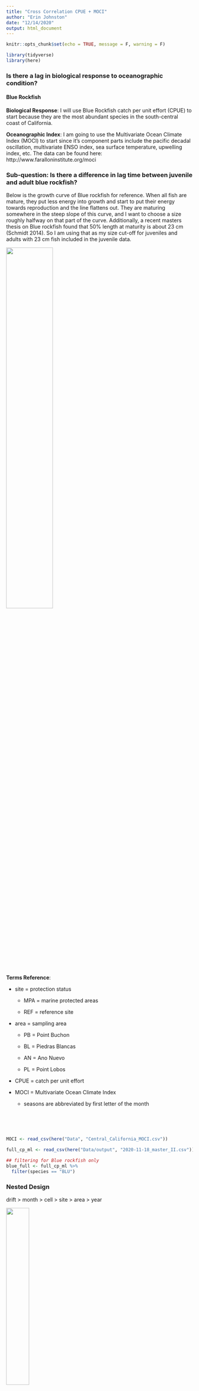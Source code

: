 ```yaml
---
title: "Cross Correlation CPUE + MOCI"
author: "Erin Johnston"
date: "12/14/2020"
output: html_document
---
```



```r

knitr::opts_chunk$set(echo = TRUE, message = F, warning = F)

```

```r

library(tidyverse)
library(here)


```

### Is there a lag in biological response to oceanographic condition?
#### Blue Rockfish

**Biological Response**: I will use Blue Rockfish catch per unit effort (CPUE) to start because they are the most abundant species in the south-central coast of California.

**Oceanographic Index**: I am going to use the Multivariate Ocean Climate Index (MOCI) to start since it's component parts include the pacific decadal oscillation, multivariate ENSO index, sea surface temperature, upwelling index, etc. The data can be found here: http://www.faralloninstitute.org/moci


### Sub-question: Is there a difference in lag time between juvenile and adult blue rockfish?

Below is the growth curve of Blue rockfish for reference. When all fish are mature, they put less energy into growth and start to put their energy towards reproduction and the line flattens out. They are maturing somewhere in the steep slope of this curve, and I want to choose a size roughly halfway on that part of the curve. Additionally, a recent masters thesis on Blue rockfish found that 50% length at maturity is about 23 cm (Schmidt 2014). So I am using that as my size cut-off for juveniles and adults with 23 cm fish included in the juvenile data.



![](/Users/erinj/Documents/Thesis/R Stuff/Thesis_Proj/Images/blurfvonbert.jpg){width=50%}

**Terms Reference**:

* site = protection status

     * MPA = marine protected areas

     * REF = reference site

* area = sampling area

     * PB = Point Buchon

     * BL = Piedras Blancas

     * AN = Ano Nuevo

     * PL = Point Lobos

* CPUE = catch per unit effort

* MOCI = Multivariate Ocean Climate Index

     * seasons are abbreviated by first letter of the month
     

<div style="margin-bottom:80px;">
</div>


```r

MOCI <- read_csv(here("Data", "Central_California_MOCI.csv"))

full_cp_ml <- read_csv(here("Data/output", "2020-11-18_master_II.csv"))

## filtering for Blue rockfish only
blue_full <- full_cp_ml %>%
  filter(species == "BLU")

```

### **Nested Design**

drift > month > cell > site > area > year

![](/Users/erinj/Documents/Thesis/R Stuff/Thesis_Proj/Images/buchon_sample_map.jpg){width=35%}

#### Data cleaning to account for potential uneven sampling within nested design

Namely, we sample cells randomly with replacement. So we can potentially sample a cell multiple times in a season (or not sample it at all).

```r

howmany_tot <- blue_full%>%
  filter(num_caught != 0)%>%
  summarize(num_tot = sum(num_caught))

howmany_juv <- blue_full %>%
  filter(num_caught != 0, size <= 23)%>%
  summarize(num_juv = sum(num_caught))

howmany_adult <- blue_full %>%
  filter(num_caught != 0, size > 23)%>%
  summarize(num_adult = sum(num_caught))

```

```r

size_cutoff <- 21

## this is cpue at the drift level
juv <- blue_full %>%
  filter(size <= size_cutoff)%>%
  group_by(drift, trip, area, site, month, day, year, gridcell) %>%
  summarise(cpue_sum = sum(cpue))

## mean cpue at the date (month) level 
## take var at this level
juv_2 <- juv %>%
  group_by(trip, area, site, month, day, year, gridcell) %>%
  summarise(cpue_date = mean(cpue_sum))


## mean cpue at the cell level
## take mean of var of the level before
juv_3 <- juv_2 %>%
  group_by( area, site, year, gridcell) %>%
  summarise(cpue_cell = mean(cpue_date))
            
## mean cpue a the site (protection status level)
## mean of the var of the level before
## take var at end
juv_4 <- juv_3 %>%
  group_by( area, site, year) %>%
  summarise(cpue_site = mean(cpue_cell),
            var_site = var(cpue_cell))

## Ben: "tracking variance across the level" -if we don't expect variation across some of these levels (i.e. months) why would we need to track variance across the level? 

juv_5 <- juv_4 %>%
  group_by(area, site) %>%
  summarise(cpue_year = mean(cpue_site),
            var_year = var(cpue_site))



#%>% mutate(var_date = replace_na(var_date, 0))

## all in one step for adults
adult <- blue_full %>%
  filter(size > size_cutoff)%>%
  group_by(drift, trip, area, site, month, day, year, gridcell) %>%
  summarise(cpue_sum = sum(cpue))%>%
  group_by(trip, area, site, month, year, gridcell) %>%
  summarise(cpue_date = mean(cpue_sum)) %>%
  group_by( area, site, year, gridcell) %>%
  summarise(cpue_cell = mean(cpue_date)) %>%
  group_by( area, site, year) %>%
  summarise(cpue_site = mean(cpue_cell))

#write_csv(adult, here("Data/output", "2021-2-9_adult.csv"))

## not separated by size
full <- blue_full %>%
  group_by(drift, trip, area, site, month, day, year, gridcell) %>%
  summarise(cpue_sum = sum(cpue))%>%
  group_by(trip, area, site, month, year, gridcell) %>%
  summarise(cpue_date = mean(cpue_sum)) %>%
  group_by( area, site, year, gridcell) %>%
  summarise(cpue_cell = mean(cpue_date)) %>%
  group_by( area, site, year) %>%
  summarise(cpue_site = mean(cpue_cell))


juv_moci <- left_join(juv_4, MOCI, by = "year") 

adult_moci <- left_join(adult, MOCI, by = "year")


full_moci <- left_join(full, MOCI, by = "year")


adult_15 <- read_csv(here("Data", "2021-02-09_adult.csv"))
adult_moci_15 <- left_join(adult_15, MOCI, by = "year")

#write_csv(juv_moci, here("Data/output", "2021-03-02_juv_moci.csv"))
#write_csv(adult_moci, here("Data/output", "2021-04-02_adult_moci.csv"))

```

Each of these datasets `juv_moci`, `adult_moci`, and `full_moci`, will now have the CPUE value and MOCI index value for each area + site + year + season combination.

```r

juv_moci %>% head()

```

## Cross correlation function loops

#### Full data with protection status included

```r

headers <- data.frame(area = character(), site = character(), 
                      season = character(), lag = character(), corr_values = character())

juv_corr <- headers
adult_corr <- headers
full_corr <- headers

area_list <- c("PB", "BL", "AN", "PL")
site_list <- c("MPA", "REF")
season_list <- c("JFM", "AMJ", "JAS", "OND")


```

```r

for(j in area_list){
  for(k in site_list){
    for(l in season_list){
      full_combos <- full_moci%>%
      filter(area == j, site == k, season == l)
      cross_corr <- ccf(full_combos$central_ca,
                        full_combos$cpue_site, plot = F)
      lag <- cross_corr$lag
      corr_values <- cross_corr$acf
      for(m in 1:length(lag)){
      full_corr <- bind_rows(full_corr, c(area = j, site = k, season = l, 
                                     lag = lag[m], corr_values = corr_values[m]))
      }

    }
  }
}

```

I only need the negative lag values and seasons are plotted in alphabetical order unless I set them as factors with each name being a level.

```r

vis_full <- full_corr %>%
  filter(lag %in% c(-10:0))%>%
  mutate(corr_values = as.numeric(corr_values),
         lag = as.numeric(lag))

vis_full$season <- factor(vis_full$season, levels = c("JFM", "AMJ", "JAS", "OND"))

full_moci_plot <- ggplot() +
  scale_color_manual(values = c(  "#999999" , "#009999", "#666666", "#000000"))+
  scale_fill_manual(values = c( "#999999", "#009999", "#666666", "#000000"))+
  geom_col(position = "dodge2", data = vis_full, aes(lag, y = corr_values,  color = season,
                                               fill = season))+
  labs(title = "Blue Rockfish Lag Correlation -MOCI", y = "correlation",
       caption = "Fig 1")+
  scale_x_continuous(limits=c(-8.5,0.5),breaks=seq(-8,0,1))+
  scale_y_continuous(limits = c(-0.6, 0.9), breaks = seq(-0.6, 0.9, 0.2), 
                     labels = c(-0.6, -0.4, -0.2, 0.0, 0.2, 0.4, 0.6, 0.8) )+
  theme_bw()+
  facet_grid(site ~ area)+
    theme(panel.grid=element_blank(),
          plot.caption = element_text(size = 8))

```


```r

full_moci_plot

```

What I see here is that MPAs generally have higher correlation between cpue and whatever lag value it is evaluating, but that MPA and REF follow the same pattern within the same area. The between area differences are greater than between protection status.

<div style="margin-bottom:50px;">
</div>

#### Juvenile vs Adult with protection status included

```r


# erin_ccf <- function(full_x, full_y, lag_x_rm, lag_y_rm) {
#   mean_x <- mean(full_x, na.rm = T)
#   mean_y <- mean(full_y, na.rm = T)
#   corval <- (sum((lag_x_rm - mean_x)*
#                    (lag_y_rm - mean_y)))/
#     ((sqrt(sum((full_x - mean_x)^2, na.rm = T)))*
#        (sqrt(sum((full_y - mean_y)^2, na.rm = T))))
#   return(corval)
#   
# }


## juv loop
for(j in area_list){
  for(k in site_list){
    for(l in season_list){
      juv_combos <- juv_moci%>%
      filter(area == j, site == k, season == l)
      cross_corr <- ccf(juv_combos$central_ca,
                        juv_combos$cpue_site, plot = T)
      lag <- cross_corr$lag
      corr_values <- cross_corr$acf
      for(m in 1:length(lag)){
      juv_corr <- bind_rows(juv_corr, c(area = j, site = k, season = l, 
                                     lag = lag[m], corr_values = corr_values[m]))
      }

    }
  }
}

## adult loop
for(j in area_list){
  for(k in site_list){
    for(l in season_list){
      adult_combos <- adult_moci%>%
      filter(area == j, site == k, season == l)
      cross_corr <- ccf(adult_combos$central_ca,
                        adult_combos$cpue_site, plot = F)
      lag <- cross_corr$lag
      corr_values <- cross_corr$acf
      for(m in 1:length(lag)){
      adult_corr <- bind_rows(adult_corr, c(area = j, site = k, season = l, 
                                     lag = lag[m], corr_values = corr_values[m]))
      }

    }
  }
}

## adult loop with BL 2015 NAs

adult_corr_exclude <- headers
adult_corr_pass <- headers

for(j in area_list){
  for(k in site_list){
    for(l in season_list){
      adult_combos_exclude <- adult_moci_15%>%
      filter(area == j, site == k, season == l)
      cross_corr_exclude <- ccf(adult_combos_exclude$central_ca,
                        adult_combos_exclude$cpue_site, plot = F, 
                        na.action = na.exclude)
      lag <- cross_corr_exclude$lag
      corr_values <- cross_corr_exclude$acf
      for(m in 1:length(lag)){
      adult_corr_exclude <- bind_rows(adult_corr_exclude, c(area = j, site = k,
                                                            season = l, lag = lag[m],
                                                            corr_values = corr_values[m]))
      }

    }
  }
}

for(j in area_list){
  for(k in site_list){
    for(l in season_list){
      adult_combos_pass <- adult_moci_15%>%
      filter(area == j, site == k, season == l)
      cross_corr_pass <- ccf(adult_combos_pass$central_ca,
                        adult_combos_pass$cpue_site, plot = F, 
                        na.action = na.pass)
      lag <- cross_corr_pass$lag
      corr_values <- cross_corr_pass$acf
      for(m in 1:length(lag)){
      adult_corr_pass <- bind_rows(adult_corr_pass, c(area = j, site = k, season = l, 
                                     lag = lag[m], corr_values = corr_values[m]))
      }

    }
  }
}



## no difference between na.pass and na.exclude
different1 <- anti_join(adult_corr_exclude, adult_corr_pass)

#different2 <- anti_join(adult_corr, adult_corr_15)

```

```r

## juv plot set up
vis_juv <- juv_corr %>%
  filter(lag %in% c(-10:0))%>%
  mutate(corr_values = as.numeric(corr_values),
         lag = as.numeric(lag))

juv_opcreport <- vis_juv %>%
  arrange(desc(corr_values)) %>%
  group_by(area, site) %>% slice(1)

vis_juv$season <- factor(vis_juv$season, levels = c("JFM", "AMJ", "JAS", "OND"))

juv_moci_plot <- ggplot() +
  scale_color_manual(values = c(  "#999999" , "#009999", "#666666", "#000000"))+
  scale_fill_manual(values = c( "#999999", "#009999", "#666666", "#000000"))+
  geom_col(position = "dodge2", data = vis_juv, aes(lag, y = corr_values,  color = season,
                                               fill = season))+
  labs(title = "Juvenile Blue Rockfish Lag Correlation -MOCI", y = "correlation",
       caption = "")+
  scale_x_continuous(limits=c(-8.5,0.5),breaks=seq(-8,0,1))+
  scale_y_continuous(limits = c(-0.6, 0.95), breaks = seq(-0.6, 0.9, 0.2), 
                     labels = c(-0.6, -0.4, -0.2, 0.0, 0.2, 0.4, 0.6, 0.8) )+
  theme_bw()+
  facet_grid(site ~ area)+
    theme(panel.grid=element_blank(),
          plot.title = element_text(hjust = 0.5),
          plot.caption = element_text(size = 8))

## adult plot set up
vis_adult <- adult_corr %>%
  filter(lag %in% c(-10:0))%>%
  mutate(corr_values = as.numeric(corr_values),
         lag = as.numeric(lag))

vis_adult$season <- factor(vis_adult$season, levels = c("JFM", "AMJ", "JAS", "OND"))

adult_moci_plot <- ggplot() +
  scale_color_manual(values = c(  "#999999" , "#009999", "#666666", "#000000"))+
  scale_fill_manual(values = c( "#999999", "#009999", "#666666", "#000000"))+
  geom_col(position = "dodge2", data = vis_adult, aes(lag, y = corr_values,  color = season,
                                               fill = season))+
  labs(title = "Adult Blue Rockfish Lag Correlation -MOCI", y = "correlation",
       caption = "Fig 3")+
  scale_x_continuous(limits=c(-8.5,0.5),breaks=seq(-8,0,1))+
  scale_y_continuous(limits = c(-0.6, 0.9), breaks = seq(-0.6, 0.9, 0.2), 
                     labels = c(-0.6, -0.4, -0.2, 0.0, 0.2, 0.4, 0.6, 0.8) )+
  theme_bw()+
  facet_grid(site ~ area)+
    theme(panel.grid=element_blank(),
          plot.caption = element_text(size = 8))

## adult plot set up with BL 2015 NA

vis_adult_15 <- adult_corr_pass %>%
  filter(lag %in% c(-10:0)) %>%
  mutate(corr_values = as.numeric(corr_values),
         lag = as.numeric(lag))

vis_adult_15_2 <- adult_corr_exclude %>%
  filter(lag %in% c(-10:0)) %>%
  mutate(corr_values = as.numeric(corr_values),
         lag = as.numeric(lag))

vis_adult_15$season <- factor(vis_adult_15$season, levels = c("JFM", "AMJ", "JAS", "OND"))

adult_moci_plot_15 <- ggplot() +
  scale_color_manual(values = c(  "#999999" , "#009999", "#666666", "#000000"))+
  scale_fill_manual(values = c( "#999999", "#009999", "#666666", "#000000"))+
  geom_col(position = "dodge2", data = vis_adult_15, aes(lag, y = corr_values,  color = season,
                                               fill = season))+
  labs(title = "Adult Blue Rockfish Lag Correlation -MOCI", y = "correlation",
       caption = "Fig 3")+
  scale_x_continuous(limits=c(-8.5,0.5),breaks=seq(-8,0,1))+
  scale_y_continuous(limits = c(-0.6, 0.9), breaks = seq(-0.6, 0.9, 0.2), 
                     labels = c(-0.6, -0.4, -0.2, 0.0, 0.2, 0.4, 0.6, 0.8) )+
  theme_bw()+
  facet_grid(site ~ area)+
    theme(panel.grid=element_blank(),
          plot.caption = element_text(size = 8))

#different3 <- anti_join(vis_adult, vis_adult_15)

```


```r

juv_moci_plot

```

```r

adult_moci_plot

```

At the size cutoff of 20 cm, the correlation values look pretty different for Blue rockfish. I need to figure out if this size cutoff is actually telling me something important though.


<div style="margin-bottom:50px;">
</div>

#### Full data without protection status


There is some indication that area is more important than protection status, so I have also run these without the `site` aspect. 

```r

full_corr_ns <- headers


for(j in area_list){
  for(l in season_list){
      full_combos_ns <- full_moci%>%
      filter(area == j, season == l)
      cross_corr <- ccf(full_combos_ns$central_ca,
                        full_combos_ns$cpue_site, plot = F) #plot = F
      lag <- cross_corr$lag
      corr_values <- cross_corr$acf
      for(m in 1:length(lag)){
      full_corr_ns <- bind_rows(full_corr_ns, c(area = j,  season = l, 
                                     lag = lag[m], corr_values = corr_values[m]))
      }
  }
}

vis_full_ns <- full_corr_ns %>%
  filter(lag %in% c(-10:0))%>%
  mutate(corr_values = as.numeric(corr_values),
         lag = as.numeric(lag))
vis_full_ns$season <- factor(vis_full_ns$season, levels = c("JFM", "AMJ", "JAS", "OND"))

full_moci_ns <-ggplot() +
  scale_color_manual(values = c( "#999999" ,  "#009999", "#666666", "#000000"))+
  scale_fill_manual(values = c( "#999999", "#009999", "#666666", "#000000"))+
  geom_col(position = "dodge2", data = vis_full_ns, aes(lag, y = corr_values,  color = season,
                                               fill = season))+
  labs(title = "Blue Rockfish Lag Correlation -MOCI", y = "correlation",
       caption = "Fig 4")+
  scale_x_continuous(limits=c(-10.5,0.5),breaks=seq(-10,0,1))+
  scale_y_continuous(limits = c(-0.6, 0.85), breaks = seq(-0.6, 0.8, 0.2),
                     labels = c(-0.6, -0.4, -0.2, 0.0, 0.2, 0.4, 0.6, 0.8))+
  theme_bw()+
  facet_wrap(.~ area)+
    theme(panel.grid=element_blank(),
          plot.caption = element_text(size = 8))

```


```r

full_moci_ns

```

When I compare this figure with combined MPA/REF to the first figure, the patterns are more similar to the MPA, so the MPA may be driving the combined correlation values.

## MOCI vs Component Parts

MOCI includes the following:

* Upwelling Index

* Sea level from shore stations

* Alongshore wind, sea surface temperature, air temperature, sea level pressure

* MEI (Multivariate ENSO Index)

* PDO (Pacific Decadal Oscillation)

* NOI (Norhtern Oscillation Index)

An interesting direction would be to run the same `ccf()` function with each of the component parts to see what is driving the relationship seen in MOCI vs CPUE. I am also going to investigate other fish besides Blue rockfish.

### Questions for you:

1. In the data cleaning section, I use `group_by()` and `summarise()` several times to make sure that I am accounting for cpue across multiple levels instead of jumping straight to the last step and taking the mean cpue of the entire year. Can I track variance/sd/standard error the same way? For example, asking for the variance of the level before in each of the `summarise()` functions (look in the last line of each `summarise()`)? 

```r

## this is cpue at the drift level
juv <- blue_full %>%
  filter(size <= size_cutoff)%>%
  group_by(drift, trip, area, site, month, day, year, gridcell) %>%
  summarise(cpue_sum = sum(cpue))

## mean cpue at the date (month) level 
juv_2 <- juv %>%
  group_by(trip, area, site, month, year, gridcell) %>%
  summarise(cpue_date = mean(cpue_sum),
            var_date = var(cpue_sum)) ## look here

## mean cpue at the cell level
juv_3 <- juv_2 %>%
  group_by( area, site, year, gridcell) %>%
  summarise(cpue_cell = mean(cpue_date),
            var_cell = var(cpue_date)) ## look here

## mean cpue a the site (protection status level)
juv_4 <- juv_3 %>%
  group_by( area, site, year) %>%
  summarise(cpue_site = mean(cpue_cell),
            var_site = var(cpue_cell)) ## look here

```


2020-1-11 NOTES: think about what I really want. sums or averages. Figure out before var ques answered.

2. We only sample in one 'season' out of the year, so I assigned the same catch per unit effort value from an area-site-year to each MOCI season in that year so that I would be able to get correlation values for each season. Otherwise I would have to average the MOCI values across seasons to get one value per year and use that for the cross correlation. Do you have thoughts on if that is okay to do? See below for example: all AN-MPA-2007 will have a cpue value of 1.45 even though each season has a separate MOCI value.

```r

full_moci %>% head()

```


3. I just want to double check that the cross correlation function is doing what I think it is doing. What I think is that it takes the cpue value for every area-site-season-year combination and compares it to the MOCI value for every area-site-season-year combination and spits out a correlation. Then it shifts the values in one direction and evaluates it again (and again etc. in both directions). In the first figure, for the Ano Nuevo (AN) MPA I see a correlation value of ~0.9 for the -2 lag in the July-August-September (JAS) season - so my interpretation would be something like 'Blue rockfish cpue in the Ano Nuevo MPA has the highest correlation with the MOCI value two summers in the past'.  See below for close up of that part of Fig 1.

```r

q3 <- vis_full %>%
  filter(area == "AN", site == "MPA")

q3_plot <-ggplot() +
  scale_color_manual(values = c( "#999999" ,  "#009999", "#666666", "#000000"))+
  scale_fill_manual(values = c( "#999999", "#009999", "#666666", "#000000"))+
  geom_col(position = "dodge2", data = q3, aes(lag, y = corr_values,  color = season,
                                               fill = season))+
  labs(title = "Ano Nuevo MPA Blue RF Lag", y = "correlation")+
  scale_x_continuous(limits=c(-8.5,0.5),breaks=seq(-8,0,1))+
  scale_y_continuous(limits = c(-0.6, 0.9), breaks = seq(-0.6, 0.8, 0.2),
                     labels = c(-0.6, -0.4, -0.2, 0.0, 0.2, 0.4, 0.6, 0.8))+
  theme_bw()+
    theme(panel.grid=element_blank())

q3_plot

```

2020-1-11 Notes: relabel x axis so it doesnt suck for interp, use only JAS MOCI and see what that does

<div style="margin-bottom:80px;">
</div>

subset area and site, redo ccf with moci and cpue

```r

hg_atmpt <- full_moci %>%
  filter(area == "AN", site == "MPA")


## in this plot each lag is one season, not one year
ccf_atmpt <- ccf(hg_atmpt$central_ca, hg_atmpt$cpue_site)

```

```r

juv_moci_plot

#juv_moci %>% head()

juv_moci_lag <- juv_moci
juv_moci_lag$lag_1 <- lag(juv_moci_lag$central_ca, 1)
juv_moci_lag$lag_2 <- lag(juv_moci_lag$central_ca, 8)

## am I interested in this? 
## maybe not for lag


#glm(cpue_juv_blue ~ year + site + area + interactions, data = data)

#glm(cpue_juv_blue ~ year + site + area + lag_year1 + lag_year2, data = juv_moci_lag)




#gplot(juv_moci_lag)+
#  geom_line(aes(x = year, y = cpue_site))

```

## just high correlations

```r

## according to 'rule of thumb' = Usually, a correlation is significant when the absolute value is greater than 2/sqrt((n)-abs(k)) , where n is the number of observations and k is the lag. https://support.minitab.com/en-us/minitab/18/help-and-how-to/modeling-statistics/time-series/how-to/cross-correlation/interpret-the-results/all-statistics-and-graphs/

#for lag of 0
2/sqrt((13)-abs(0)) ##0.5547002
#for lag of -1
2/sqrt((13)-abs(-1)) ##0.5773503
#for lag of -2
2/sqrt((13)-abs(-2)) ##0.6030227
#for lag of -3
2/sqrt((13)-abs(-3)) ##0.6324555

## juvenile
juv_high_lag0 <- vis_juv %>%
  filter(lag == 0, corr_values > 0.5547002)

juv_high_lag1 <- vis_juv %>%
  filter(lag == -1, corr_values > 0.5773503)

juv_high_lag2 <- vis_juv %>%
  filter(lag == -2, corr_values > 0.6030227)

juv_high_lag3 <- vis_juv %>%
  filter(lag == -3, corr_values > 0.6324555)

juv_high_lags <- bind_rows(juv_high_lag0, juv_high_lag1, juv_high_lag2, juv_high_lag3)

#anti_join(juv_high_lags, juv_high)


## adult
adult_high_lag0 <- vis_adult %>%
  filter(lag == 0, corr_values > 0.5547002)

adult_high_lag1 <- vis_adult %>%
  filter(lag == -1, corr_values > 0.5773503)

adult_high_lag2 <- vis_adult %>%
  filter(lag == -2, corr_values > 0.6030227)

adult_high_lag3 <- vis_adult %>%
  filter(lag == -3, corr_values > 0.6324555)

adult_high_lags <- bind_rows(adult_high_lag0, adult_high_lag1, adult_high_lag2, adult_high_lag3)


## full
full_high_lag0 <- vis_full %>%
  filter(lag == 0, corr_values > 0.5547002)

full_high_lag1 <- vis_full %>%
  filter(lag == -1, corr_values > 0.5773503)

full_high_lag2 <- vis_full %>%
  filter(lag == -2, corr_values > 0.6030227)

full_high_lag3 <- vis_full %>%
  filter(lag == -3, corr_values > 0.6324555)

full_high_lags <- bind_rows(full_high_lag0, full_high_lag1, full_high_lag2, full_high_lag3)

#write_csv(juv_high_lags, here("Data/output", "2020-1-27_juv_high_moci_lags.csv"))
#write_csv(adult_high_lags, here("Data/output", "2020-1-27_adult_high_moci_lags.csv"))
#write_csv(full_high_lags, here("Data/output", "2020-1-27_full_high_moci_lags.csv"))


```

2021-2-3. 
Hunter: autocorrelation. How do we evaluate and importance.

Questions 
- broad: is there a correlation between ()rockfish cpue and large oceanographic index
- (1) Can we predict a signal of large oceanog events/(is there an impact of..) on abun of key species and life stages
- (sub1) - juvs vs adults. spp based on life history
- (2) Resilience? Are perturbations the same in MPA vs REF? Make sure abundance is similar in both areas. Fishing effects not for juv, but for adults. MPA red variability. 

To Do
- BPUE juv blues and all spp.
- figure out p-value. Can it be calculated? UPDATE: YES. SEE BELOW
- PDO and ENSO

life history of spp framework
- Blues, relatively short lived, 3-4 year mat, sporatic recruitment -most resp to oceanographic changes. Don't worry about mechanism of response. What mech drives - discussion section.
- expect longer lived, better rec spp to respond diff
- BGOVL

Figures
- mult spp (colors, points), life stages (facet wrap) or location/protection (facet wrap), max corr (y), life history att (x)

# Obtaining a p-value

https://stackoverflow.com/questions/38173544/how-to-calculate-p-values-from-cross-correlation-function-in-r

*Null hypothesis*: the correlation is 0
*Alt hypothesis*: the correlation is not 0

```r

#2 * (1 - pnorm(abs(max.cor), mean = 0, sd = 1/sqrt(ccf1$n.used)))

#making sure n.used is 13
cross_corr$n.used

############juv top corr p-value###################

2 * (1 - pnorm(abs(0.8936744), mean = 0, sd = 1/sqrt(13)))
## same as this
2 * (1 - pnorm(abs(max(juv_high_lags$corr_values)), mean = 0, sd = 1/sqrt(13)))
#p-value is 0.001272153

## potentially put this in instead of '13'
## cross_corr$n.used - abs(cross_corr$lag)
## controlling for multiple comparisons - future investigation

#juv_pvalue <- 2 * (1 - pnorm(abs(juv_high_lags$corr_values), mean = 0, sd = 1/sqrt(13)))

juv_p_values <- juv_high_lags %>%
  mutate(pval = 2 * (1 - pnorm(abs(juv_high_lags$corr_values),
                               mean = 0, sd = 1/sqrt(13))))

#############adult top corr p-value###################

2 * (1 - pnorm(abs(max(adult_high_lags$corr_values)), mean = 0, sd = 1/sqrt(13)))
# p-value is 0.004010236

adult_p_values <- adult_high_lags %>%
  mutate(pval = 2 * (1 - pnorm(abs(adult_high_lags$corr_values),
                               mean = 0, sd = 1/sqrt(13))))

#############full top corr p-value###################

2 * (1 - pnorm(abs(max(full_high_lags$corr_values)), mean = 0, sd = 1/sqrt(13)))
# p-value is 0.001258376

full_p_values <- full_high_lags %>%
  mutate(pval = 2 * (1 - pnorm(abs(full_high_lags$corr_values),
                               mean = 0, sd = 1/sqrt(13))))

```

I could put p-values on the full dataset and not have to subset out what is significant based on the rule of thumb from above.

```r

#############juv############

juv_p_values2 <- vis_juv %>%
  mutate(pval = 2 * (1 - pnorm(abs(vis_juv$corr_values),
                               mean = 0, sd = 1/sqrt(13))))

#############adult############

adult_p_values2 <- vis_adult %>%
  mutate(pval = 2 * (1 - pnorm(abs(vis_adult$corr_values),
                               mean = 0, sd = 1/sqrt(13))))

#########adult2015#########
adult_15_p_values <- vis_adult_15 %>%
  mutate(pval = 2 * (1 - pnorm(abs(vis_adult_15$corr_values),
                               mean = 0, sd = 1/sqrt(13))))

#############full############

full_p_values2 <- vis_full %>%
  mutate(pval = 2 * (1 - pnorm(abs(vis_full$corr_values),
                               mean = 0, sd = 1/sqrt(13))))

top_juv <- juv_p_values2 %>% 
  arrange(desc(corr_values)) %>% 
  group_by(area, site) %>% slice(1)

top_adult15 <- adult_15_p_values %>%
  arrange(desc(corr_values)) %>%
  group_by(area, site) %>%
  slice(1)

top_adult <- adult_p_values2 %>%
  arrange(desc(corr_values)) %>%
  group_by(area, site) %>%
  slice(1)

top_full <- full_p_values2 %>%
  arrange(desc(corr_values)) %>%
  group_by(area, site) %>%
  slice(1)

```


Seems like correlations of about 0.54 and higher have a significant p-value (<0.05)

# 95% confidence intervals calculation?

```r

upperCI <- qnorm((1+0.95)/2)/sqrt(cross_corr$n.used)
lowerCI <- -qnorm((1+0.95)/2)/sqrt(cross_corr$n.used)


```

The upper and lower CI are +/- 0.5435! That's exactly right... so the calculation for p-value is probably right.

Could graph with just the significant lags

```r
#############juv############
juv_sig_lag <- juv_p_values2 %>%
  filter(pval < 0.05) %>%
  ggplot() +
  scale_color_manual(values = c(  "#CCCCCC" , "#009999", "#666666", "#000000"))+
  scale_fill_manual(values = c( "#CCCCCC", "#009999", "#666666", "#000000"))+
  geom_segment(aes(x=lag, xend=lag, y=0.0, yend=corr_values))+
  geom_point(size = 5, aes(lag, y = corr_values, color = season), alpha = 0.7)+
  labs(title = "Juvenile Blue Rockfish Lag Correlation -MOCI", y = "correlation",
       caption = "")+
  scale_x_continuous(limits=c(-3.5,0.5),breaks=seq(-3,0,1))+
  scale_y_continuous(limits = c(0.0, 0.95), breaks = seq(0.0, 0.9, 0.2), 
                     labels = c(0.0, 0.2, 0.4, 0.6, 0.8) )+
  theme_bw()+
  facet_grid(site ~ area)+
    theme(panel.grid=element_blank(),
          plot.caption = element_text(size = 8))




#############adult############
adult_sig_lag <- adult_p_values2 %>%
  filter(pval < 0.05) %>%
  ggplot() +
  scale_color_manual(values = c(  "#CCCCCC" , "#009999", "#666666", "#000000"))+
  scale_fill_manual(values = c( "#CCCCCC", "#009999", "#666666", "#000000"))+
  geom_segment(aes(x=lag, xend=lag, y=0.0, yend=corr_values))+
  geom_point(size = 5, aes(lag, y = corr_values, color = season), alpha = 0.7)+
  labs(title = "Adult Blue Rockfish Lag Correlation -MOCI", y = "correlation",
       caption = "")+
  scale_x_continuous(limits=c(-4.5,0.5),breaks=seq(-4,0,1))+
  scale_y_continuous(limits = c(0.0, 0.95), breaks = seq(0.0, 0.9, 0.2), 
                     labels = c(0.0, 0.2, 0.4, 0.6, 0.8) )+
  theme_bw()+
  facet_grid(site ~ area)+
    theme(panel.grid=element_blank(),
          plot.caption = element_text(size = 8))



#############adult2015############
adult_sig_lag_15 <- adult_15_p_values %>%
  filter(pval < 0.05) %>%
  ggplot() +
  scale_color_manual(values = c(  "#CCCCCC" , "#009999", "#666666", "#000000"))+
  scale_fill_manual(values = c( "#CCCCCC", "#009999", "#666666", "#000000"))+
  geom_segment(aes(x=lag, xend=lag, y=0.0, yend=corr_values))+
  geom_point(size = 5, aes(lag, y = corr_values, color = season), alpha = 0.7)+
  labs(title = "Adult Blue Rockfish Lag Correlation -MOCI", y = "correlation",
       caption = "")+
  scale_x_continuous(limits=c(-4.5,0.5),breaks=seq(-4,0,1))+
  scale_y_continuous(limits = c(0.0, 0.95), breaks = seq(0.0, 0.9, 0.2), 
                     labels = c(0.0, 0.2, 0.4, 0.6, 0.8) )+
  theme_bw()+
  facet_grid(site ~ area)+
    theme(panel.grid=element_blank(),
          plot.caption = element_text(size = 8))



#############full############
full_sig_lag <- full_p_values2 %>%
  filter(pval < 0.05) %>%
  ggplot() +
  scale_color_manual(values = c(  "#CCCCCC" , "#009999", "#666666", "#000000"))+
  scale_fill_manual(values = c( "#CCCCCC", "#009999", "#666666", "#000000"))+
  geom_segment(aes(x=lag, xend=lag, y=0.0, yend=corr_values))+
  geom_point(size = 5, aes(lag, y = corr_values, color = season), alpha = 0.7)+
  labs(title = "Blue Rockfish Lag Correlation -MOCI", y = "correlation",
       caption = "")+
  scale_x_continuous(limits=c(-3.5,0.5),breaks=seq(-3,0,1))+
  scale_y_continuous(limits = c(0.0, 0.95), breaks = seq(0.0, 0.9, 0.2), 
                     labels = c(0.0, 0.2, 0.4, 0.6, 0.8) )+
  theme_bw()+
  facet_grid(site ~ area)+
    theme(panel.grid=element_blank(),
          plot.caption = element_text(size = 8))


juv_sig_lag

full_sig_lag
adult_sig_lag
adult_sig_lag_15

```


With only the single top correlation

```r

#############juv############
juv_top_lag <-  ggplot(data = top_juv) +
  scale_color_manual(values = c("#666666"))+
  scale_fill_manual(values = c( "#666666"))+
  #geom_segment(aes(x=lag, xend=lag, y=0.0, yend=corr_values))+
  geom_point(size = 5, aes(lag, y = corr_values, color = season), alpha = 0.7)+
  labs(title = "Juvenile Blue Rockfish Lag Correlation -MOCI", y = "correlation",
       caption = "")+
  scale_x_continuous(limits=c(-3.5,0.5),breaks=seq(-3,0,1))+
  scale_y_continuous(limits = c(0.0, 0.95), breaks = seq(0.0, 0.9, 0.2), 
                     labels = c(0.0, 0.2, 0.4, 0.6, 0.8) )+
  theme_bw()+
  facet_grid(site ~ area)+
    theme(panel.grid=element_blank(),
          plot.caption = element_text(size = 8))





#############adult2015############
adult_top_lag_15 <- ggplot(data = top_adult) +
  scale_color_manual(values = c("#009999", "#666666", "#000000"))+
  scale_fill_manual(values = c( "#009999", "#666666", "#000000"))+
  #geom_segment(aes(x=lag, xend=lag, y=0.0, yend=corr_values))+
  geom_point(size = 5, aes(lag, y = corr_values, color = season), alpha = 0.7)+
  labs(title = "Adult Blue Rockfish Lag Correlation -MOCI", y = "correlation",
       caption = "")+
  scale_x_continuous(limits=c(-4.5,0.5),breaks=seq(-4,0,1))+
  scale_y_continuous(limits = c(0.0, 0.95), breaks = seq(0.0, 0.9, 0.2), 
                     labels = c(0.0, 0.2, 0.4, 0.6, 0.8) )+
  theme_bw()+
  facet_grid(site ~ area)+
    theme(panel.grid=element_blank(),
          plot.caption = element_text(size = 8))



#############full############
full_top_lag <- ggplot(data = top_full) +
  scale_color_manual(values = c( "#009999", "#666666", "#000000"))+
  scale_fill_manual(values = c(  "#009999", "#666666", "#000000"))+
  #geom_segment(aes(x=lag, xend=lag, y=0.0, yend=corr_values))+
  geom_point(size = 5, aes(lag, y = corr_values, color = season), alpha = 0.7)+
  labs(title = "Blue Rockfish Lag Correlation -MOCI", y = "correlation",
       caption = "")+
  scale_x_continuous(limits=c(-3.5,0.5),breaks=seq(-3,0,1))+
  scale_y_continuous(limits = c(0.0, 0.95), breaks = seq(0.0, 0.9, 0.2), 
                     labels = c(0.0, 0.2, 0.4, 0.6, 0.8) )+
  theme_bw()+
  facet_grid(site ~ area)+
    theme(panel.grid=element_blank(),
          plot.caption = element_text(size = 8))

juv_top_lag
adult_top_lag_15
full_top_lag

```


```r

top_juv_meeting <- top_juv %>%
  mutate(Season = case_when(
    season == "JFM" ~ "Winter",
    season == "AMJ" ~ "Spring",
    season == "JAS" ~ "Summer",
    season == "OND" ~ "Fall"
  ), Lag = case_when(
    lag == "-2" ~ "2",
    lag == "-1" ~ "1"
  ))

top_juv_meeting$area <- factor(top_juv_meeting$area, levels = c("AN", "PL", "BL", "PB"))
top_juv_meeting$Season <- factor(top_juv_meeting$Season, 
                                 levels = c("Winter", "Spring", "Summer", "Fall"))
#top_juv_meeting$Lag <- factor(top_juv_meeting$Lag, levels = c(0, 1, 2, 3, 4, 5, 6, 7, 8, 9, 10))


top_juv_plot <- top_juv_meeting %>%
  ggplot()+
  geom_point(size = 4, aes(x = area, y = corr_values, color = Season, 
                           fill = Season, shape = Lag))+
  scale_color_manual(values = c("#666666"))+
  scale_fill_manual(values = c( "#666666"))+
  scale_shape_manual(values = c(18, 19))+
  labs(title = "Juvenile Blue Rockfish Top Correlation CPUE-MOCI", 
       y = "Correlation\n", x = "\nArea (N to S)", caption = "")+
  scale_y_continuous(limits = c(0.0, 1.0), 
                     breaks = c(0.0, 0.2, 0.4, 0.6, 0.8, 1.0))+
  facet_wrap(.~site)+
  theme_bw()+
    theme(panel.grid = element_blank(),
          plot.title = element_text(hjust = 0.5),
          plot.caption = element_text(size = 8))



top_adult_meeting <- top_adult %>%
  mutate(Season = case_when(
    season == "JFM" ~ "Winter",
    season == "AMJ" ~ "Spring",
    season == "JAS" ~ "Summer",
    season == "OND" ~ "Fall"
  ), Lag = case_when(
    lag == "0" ~ "0",
    lag == "-1" ~ "1",
    lag == "-2" ~ "2",
    lag == "-3" ~ "3",
    lag == "-4" ~ "4"
  )) 

top_adult_meeting$area <- factor(top_adult_meeting$area, levels = c("AN", "PL", "BL", "PB"))
top_adult_meeting$Season <- factor(top_adult_meeting$Season, 
                                 levels = c("Winter", "Spring", "Summer", "Fall"))
#top_adult_meeting$Lag <- factor(top_adult_meeting$Lag, levels = c(0, 1, 2, 3, 4, 5, 6, 7, 8, 9, 10))


top_adult_plot <- top_adult_meeting %>%
  #mutate(lag = as.factor(lag))%>%
  ggplot()+
  geom_point(size = 4, aes(x = area, y = corr_values, 
                           color = Season, fill = Season, shape = Lag))+
  scale_color_manual(values = c("#009999", "#666666", "#000000"))+
  scale_fill_manual(values = c("#009999", "#666666", "#000000"))+
  scale_shape_manual(values = c(17, 16, 15, 18))+
  labs(title = "Adult Blue Rockfish Top Correlation CPUE-MOCI", y = "Correlation\n",
       x = "\nArea (N to S)", caption = "")+
  scale_y_continuous(limits = c(0.0, 1.0), 
                     breaks = c(0.0, 0.2, 0.4, 0.6, 0.8, 1.0))+  
  facet_wrap(.~site)+
  theme_bw()+
    theme(panel.grid=element_blank(),
          plot.title = element_text(hjust = 0.5),
          plot.caption = element_text(size = 8))

str(top_adult)

## 2021-02-16 Notes
### try shape as season...or color as season to be consistent with previous graph X
## scale_y_manual from 0 to 1 X
## areas north to south X
## introduce more complicated plot and then simplified X
## leave off full data, juv & adults only X

#ggsave("top_juv_plot_meeting.png", plot = top_juv_plot, 
#       path = "C:/Users/erinj/Documents/Thesis/Figures/Lag", dpi = 1000, width = 6,
#       height = 4)

```


2021-2-9 Items: 
1. p-value seems to be correct based off of UCI and LCI calculations X
2. how do I evaluate autocorrelation and is it important
3. Blancas, missing 2015 -ccf function not 'smart' enough to know that. How do I tell it? There is the `na.action` argument in ccf, but its unclear what to do. Don't actually have rows of NA, but I can create them

2021-2-9 Notes
(1)potentially put this in instead of '13' - not always going to be 13, adjust for which lag you are testing for. Cutoffs slightly different
Use this code instead of 13. # cross_corr$n.used - abs(cross_corr$lag)
controlling for multiple comparisons - future investigation
-only interested in highest correlation?
-set significance level. doesnt have to be 0.05, perhaps lower

(2)autocorr: 
trying to capture the unexplained variation that oceanographt may not explain. Just not in the scope of the lag analysis. -does knowing something about the catch in one season add to predicting catch in the next season?

(3) Ways to deal with 2015 BL
Put NAs into the df.
na.action tells function how to treat NA. Do I want it to ignore NA after inputting it for 2015. ?na.pass 

Q for Melissa M. Time series missing year, do you drop or infill data?

means? splines? Trend the same for CPOP?

na.exclude - CI widens slightly, less lags in the denominator



```r

bl_w_na <- vis_adult_15 %>%
  filter(area == "BL")
bl_wo_na <- vis_adult %>%
  filter(area == "BL")

```


one correlation by hand

Pearson's correlation formula:

$r = \frac{n(\Sigma{xy}) - (\Sigma{x})(\Sigma{y})}{\sqrt{(n\Sigma{x^2}-(\Sigma{x})^2)(n\Sigma{y^2}-(\Sigma{y})^2)}}$

```r

blancas_mpa_jas <- adult_moci_15 %>%
  filter(area == "BL", site == "MPA", season == "JAS")%>%
  mutate(xy = cpue_site*central_ca,
         x_sq = cpue_site^2,
         y_sq = central_ca^2,
         sum_x = sum(cpue_site, na.rm = T),
         sum_y = sum(central_ca),
         sum_xy = sum(xy, na.rm = T),
         sum_x_sq = sum(x_sq, na.rm = T),
         sum_y_sq = sum(y_sq))

b_m_j_lags <- adult_moci_15 %>%
  filter(area == "BL", site == "MPA", season == "JAS")%>%
  select(area, site, year, season, central_ca, cpue_site)%>%
  mutate(cpue_site = replace_na(cpue_site, 0)) %>%
  mutate(lag1 = lag(cpue_site),
         lag2 = lag(lag1),
         lag3 = lag(lag2),
         lag4 = lag(lag3),
         lag5 = lag(lag4),
         lag1 = replace_na(lag1, 0),
         lag2 = replace_na(lag2, 0),
         lag3 = replace_na(lag3, 0),
         lag4 = replace_na(lag4, 0),
         lag5 = replace_na(lag5, 0))

cor_1lag <- b_m_j_lags %>%
  filter(year %in% 2009:2019)
cor_2lag <- b_m_j_lags %>%
  filter(year %in% 2010:2019)
cor_3lag <- b_m_j_lags %>%
  filter(year %in% 2011:2019)
cor_4lag <- b_m_j_lags %>%
  filter(year %in% 2012:2019)
cor_5lag <- b_m_j_lags %>%
  filter(year %in% 2013:2019)


cor(b_m_j_lags$central_ca, b_m_j_lags$cpue_site, method = "pearson")

cor(b_m_j_lags$central_ca, b_m_j_lags$lag1, method = "pearson")
cor(cor_1lag$central_ca, cor_1lag$lag1, method = "pearson")

cor(b_m_j_lags$central_ca, b_m_j_lags$lag2, method = "pearson")
cor(cor_2lag$central_ca, cor_2lag$lag2, method = "pearson")

cor(b_m_j_lags$central_ca, b_m_j_lags$lag3, method = "pearson")
cor(cor_3lag$central_ca, cor_3lag$lag3, method = "pearson")

cor(b_m_j_lags$central_ca, b_m_j_lags$lag4, method = "pearson")
cor(cor_4lag$central_ca, cor_4lag$lag4, method = "pearson")

cor(b_m_j_lags$central_ca, b_m_j_lags$lag5, method = "pearson")
cor(cor_5lag$central_ca, cor_5lag$lag5, method = "pearson")



```

```r

((12*70.21918)-(58.52111*11.73839))/sqrt((12*767.0936-58.52111^2)*(12*253.814-11.73839^2))

```


```r

ggplot(data = blancas_mpa_jas) +
  geom_point(aes(x = cpue_site, y = central_ca))+
  theme_classic()


blancas_mpa_jas2 <- blancas_mpa_jas %>%
  drop_na()

blancas_mpa_jas3 <- blancas_mpa_jas %>%
  mutate(moci_lag1 = lag(central_ca),
         moci_lag2 = lag(moci_lag1),
         moci_lag3 = lag(moci_lag2),
         moci_lag4 = lag(moci_lag3),
         moci_lag5 = lag(moci_lag4))%>%
  select(area, site, year, season, central_ca, cpue_site, moci_lag1, moci_lag2, moci_lag3, moci_lag4, moci_lag5) 

blancas_atmp <- blancas_mpa_jas %>%
  select(area, site, year, season, central_ca, cpue_site) %>%
  drop_na()%>%
  mutate(moci_lag1 = lag(central_ca),
         moci_lag2 = lag(moci_lag1),
         moci_lag3 = lag(moci_lag2),
         moci_lag4 = lag(moci_lag3),
         moci_lag5 = lag(moci_lag4))

cor(blancas_atmp$central_ca, blancas_atmp$cpue_site)
cor(blancas_mpa_jas3$central_ca, blancas_mpa_jas3$cpue_site, use = "pairwise.complete.obs")

cor(blancas_atmp$moci_lag1, blancas_atmp$cpue_site, use = "pairwise.complete.obs")

cor(blancas_atmp$moci_lag2, blancas_atmp$cpue_site, use = "pairwise.complete.obs")


cor(blancas_mpa_jas3$moci_lag1, blancas_mpa_jas3$cpue_site, use = "pairwise.complete.obs")
cor(blancas_mpa_jas3$moci_lag2, blancas_mpa_jas3$cpue_site, use = "pairwise.complete.obs")
cor(blancas_mpa_jas3$moci_lag3, blancas_mpa_jas3$cpue_site, use = "pairwise.complete.obs")
cor(blancas_mpa_jas3$moci_lag4, blancas_mpa_jas3$cpue_site, use = "pairwise.complete.obs")
cor(blancas_mpa_jas3$moci_lag5, blancas_mpa_jas3$cpue_site, use = "pairwise.complete.obs")


buchon_test <- adult_moci_15 %>%
  filter(area == "PB", site == "MPA", season == "JAS")%>%
  mutate(moci_lag1 = lag(central_ca),
         moci_lag2 = lag(moci_lag1))

cor(buchon_test$cpue_site, buchon_test$central_ca)

cor(buchon_test$moci_lag1, buchon_test$cpue_site, use = "na.or.complete")
cor(buchon_test$moci_lag2, buchon_test$cpue_site, use = "pairwise.complete.obs",
    method = "pearson")

blancas_mpa_jas4 <- blancas_mpa_jas %>%
  mutate(lag1 = lag(cpue_site)) %>%
  drop_na()

cor(blancas_mpa_jas2$cpue_site, blancas_mpa_jas2$central_ca)
cor(blancas_mpa_jas3$lag1, blancas_mpa_jas3$cpue_site)

cor(blancas_mpa_jas4$lag1, blancas_mpa_jas4$central_ca)


```


```r

vis_juv_meeting <- juv_corr %>%
  filter(lag %in% c(-10:0))%>%
  mutate(Season = case_when(
    season == "JFM" ~ "Winter",
    season == "AMJ" ~ "Spring",
    season == "JAS" ~ "Summer",
    season == "OND" ~ "Fall"
  ))%>%
  mutate(corr_values = as.numeric(corr_values),
         lag = as.numeric(lag))

vis_juv_meeting$Season <- factor(vis_juv_meeting$Season, levels = c("Winter", "Spring", "Summer", "Fall"))
vis_juv_meeting$area <- factor(vis_juv_meeting$area, levels = c("AN", "PL", "BL", "PB"))


juv_moci_plot_meeting <- ggplot() +
  scale_color_manual(values = c(  "#999999" , "#009999", "#666666", "#000000"))+
  scale_fill_manual(values = c( "#999999", "#009999", "#666666", "#000000"))+
  geom_col(position = "dodge2", data = vis_juv_meeting, aes(lag, y = corr_values,  color = Season,
                                               fill = Season))+
  labs(title = "Juvenile Blue Rockfish Lag Correlation -MOCI", y = "correlation",
       caption = "")+
  scale_x_continuous(limits=c(-8.5,0.5),breaks=seq(-8,0,1), labels = c("-8" = "8", "-7" = "7", "-6" = "6", "-5" = "5", "-4" = "4", "-3" = "3", "-2" = "2", "-1" = "1", "0" = "0"))+
  scale_y_continuous(limits = c(-0.6, 0.95), breaks = seq(-0.6, 0.9, 0.2), 
                     labels = c(-0.6, -0.4, -0.2, 0.0, 0.2, 0.4, 0.6, 0.8) )+
  theme_bw()+
  facet_grid(site ~ area)+
    theme(panel.grid=element_blank(),
          plot.title = element_text(hjust = 0.5),
          plot.caption = element_text(size = 8))

vis_an_meeting <- vis_juv_meeting %>%
  filter(area == "AN", site == "MPA")
vis_an_meeting$Season <- factor(vis_an_meeting$Season, levels = c("Winter", "Spring", "Summer", "Fall"))

juv_an_meeting <- ggplot() +
  scale_color_manual(values = c(  "#999999" , "#009999", "#666666", "#000000"))+
  scale_fill_manual(values = c( "#999999", "#009999", "#666666", "#000000"))+
  geom_col(position = "dodge2", data = vis_an_meeting, aes(lag, y = corr_values,  color = Season,
                                               fill = Season))+
  labs(title = "Juvenile Blue Rockfish Lag Correlation -MOCI", y = "correlation",
       caption = "")+
  scale_x_continuous(limits=c(-8.5,0.5),breaks=seq(-8,0,1), labels = c("-8" = "8", "-7" = "7", "-6" = "6", "-5" = "5", "-4" = "4", "-3" = "3", "-2" = "2", "-1" = "1", "0" = "0"))+
  scale_y_continuous(limits = c(-0.6, 0.95), breaks = seq(-0.6, 0.9, 0.2), 
                     labels = c(-0.6, -0.4, -0.2, 0.0, 0.2, 0.4, 0.6, 0.8) )+
  theme_bw()+
  facet_grid(site ~ area)+
    theme(panel.grid=element_blank(),
          plot.title = element_text(hjust = 0.5),
          plot.caption = element_text(size = 8))



# ggsave("juv_an_plot_meeting.png", plot = juv_an_meeting, 
#        path = "C:/Users/erinj/Documents/Thesis/Figures/Lag", dpi = 1000, width = 6,
#        height = 4)



```


```r

ccf <- function (x, y, lag.max = NULL, type = c("correlation", 
    "covariance"), plot = TRUE, na.action = na.fail, ...) 
{
    type <- match.arg(type)
    if (is.matrix(x) || is.matrix(y)) 
        stop("univariate time series only")
    X <- ts.intersect(as.ts(x), as.ts(y))
    colnames(X) <- c(deparse(substitute(x))[1L], deparse(substitute(y))[1L])
    acf.out <- acf(X, lag.max = lag.max, plot = FALSE, type = type, 
        na.action = na.action)
    lag <- c(rev(acf.out$lag[-1, 2, 1]), acf.out$lag[, 1, 2])
    y <- c(rev(acf.out$acf[-1, 2, 1]), acf.out$acf[, 1, 2])
    acf.out$acf <- array(y, dim = c(length(y), 1L, 1L))
    acf.out$lag <- array(lag, dim = c(length(y), 1L, 1L))
    acf.out$snames <- paste(acf.out$snames, collapse = " & ")
    if (plot) {
        plot(acf.out, ...)
        return(invisible(acf.out))
    }
    else return(acf.out)
}


acf <- function (x, lag.max = NULL, type = c("correlation", "covariance", 
    "partial"), plot = TRUE, na.action = na.fail, demean = TRUE, 
    ...) 
{
    type <- match.arg(type)
    if (type == "partial") {
        m <- match.call()
        m[[1L]] <- quote(stats::pacf)
        m$type <- NULL
        return(eval(m, parent.frame()))
    }
    series <- deparse(substitute(x))
    x <- na.action(as.ts(x))
    x.freq <- frequency(x)
    x <- as.matrix(x)
    if (!is.numeric(x)) 
        stop("'x' must be numeric")
    sampleT <- as.integer(nrow(x))
    nser <- as.integer(ncol(x))
    if (is.na(sampleT) || is.na(nser)) 
        stop("'sampleT' and 'nser' must be integer")
    if (is.null(lag.max)) 
        lag.max <- floor(10 * (log10(sampleT) - log10(nser)))
    lag.max <- as.integer(min(lag.max, sampleT - 1L))
    if (is.na(lag.max) || lag.max < 0) 
        stop("'lag.max' must be at least 0")
    if (demean) 
        x <- sweep(x, 2, colMeans(x, na.rm = TRUE), check.margin = FALSE)
    lag <- matrix(1, nser, nser)
    lag[lower.tri(lag)] <- -1
    acf <- .Call(C_acf, x, lag.max, type == "correlation")
    lag <- outer(0:lag.max, lag/x.freq)
    acf.out <- structure(list(acf = acf, type = type, n.used = sampleT, 
        lag = lag, series = series, snames = colnames(x)), class = "acf")
    if (plot) {
        plot.acf(acf.out, ...)
        invisible(acf.out)
    }
    else acf.out
}

```


**Reference**

Schmidt, K. T. *Life History Changes in Female Blue Rockfish, Sebastes Mystinus, Before and After Overfishing, in Central California*. Masters Thesis
California State University, Monterey Bay (2014)
